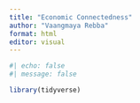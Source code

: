 ```yaml
---
title: "Economic Connectedness"
author: "Vaangmaya Rebba"
format: html
editor: visual
---
```


```r
#| echo: false
#| message: false

library(tidyverse)
```

